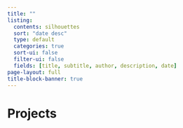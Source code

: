 ```yaml
---
title: ""
listing:
  contents: silhouettes
  sort: "date desc"
  type: default
  categories: true
  sort-ui: false
  filter-ui: false
  fields: [title, subtitle, author, description, date] 
page-layout: full
title-block-banner: true
---
```


# Projects

<br>